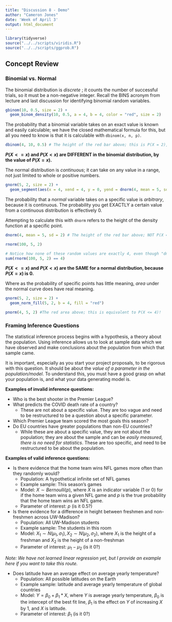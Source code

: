 ---
title: "Discussion 8 - Demo"
author: "Cameron Jones"
date: 'Week of April 3'
output: html_document
---

```{r, message = FALSE, warning = FALSE, echo = FALSE}
library(tidyverse)
source("../../scripts/viridis.R")
source("../../scripts/ggprob.R")
```

## Concept Review

### Binomial vs. Normal

The binomial distribution is *discrete* ; it counts the number of successful trials, so it must be a non-negative integer. Recall the BINS acronym from lecture and last discussion for identifying binomial random variables.

```{r}
gbinom(10, 0.5, size = 2) +
  geom_binom_density(10, 0.5, a = 4, b = 4, color = "red", size = 2)
```

The probability that a binomial variable takes on an exact value is known and easily calculable; we have the closed mathematical formula for this, but all you need to know is that it is calculable with `dbinom(x, n, p)`.

```{r}
dbinom(4, 10, 0.5) # The height of the red bar above; this is P(X = 2), where X ~ Binom(5, 0.6)
```

**$P(X <= x)$ and $P(X < x)$ are DIFFERENT in the binomial distribution, by the value of $P(X=x)$.**

The normal distribution is *continuous*; it can take on any value in a range, not just limited to whole or positive numbers.

```{r}
gnorm(5, 2, size = 2) +
  geom_segment(aes(x = 4, xend = 4, y = 0, yend = dnorm(4, mean = 5, sd = 2)), color = "red", size = 2)
```

The probability that a *normal* variable takes on a specific value is *arbitrary*, because it is continuous. The probability you get EXACTLY a certain value from a continuous distribution is effectively 0.

Attempting to calculate this with `dnorm` refers to the height of the density function at a specific point.

```{r}
dnorm(4, mean = 5, sd = 2) # The height of the red bar above; NOT P(X = 4)
```

```{r}
rnorm(100, 5, 2) 

# Notice how none of these random values are exactly 4, even though "dnorm tells us" around 18% of them should be
sum(rnorm(100, 5, 2) == 4)
```

**$P(X <= x)$ and $P(X < x)$ are the SAME for a normal distribution, because $P(X = x)$ is 0.**

Where as the probability of specific points has little meaning, *area* under the normal curve does have real meaning.

```{r}
gnorm(5, 2, size = 2) +
  geom_norm_fill(5, 2, b = 4, fill = "red")
```

```{r}
pnorm(4, 5, 2) #The red area above; this is equivalent to P(X <= 4)!
```

### Framing Inference Questions

The statistical inference process begins with a hypothesis, a theory about the population. Using inference allows us to look at sample data which we have observed and make conclusions about the population from which that sample came.

It is important, especially as you start your project proposals, to be rigorous with this question. It should be about the *value of a parameter in the population/model*. To understand this, you must have a good grasp on what your population is, and what your data generating model is. 

**Examples of invalid inference questions:**

-   Who is the best shooter in the Premier League?
-   What predicts the COVID death rate of a country?
    -   These are not about a specific value. They are too vague and need to be restructured to be a question about a specific parameter.
-   Which Premier League team scored the most goals this season?
-   Do EU countries have greater populations than non-EU countries?
    -   While these are about a specific value, they are not about the population; they are about the sample and can be *easily measured, there is no need for statistics*. These are too specific, and need to be restructured to be about the population.

**Examples of valid inference questions:**

-   Is there evidence that the home team wins NFL games more often than they randomly would?
    -   Population: A hypothetical infinite set of NFL games
    -   Example sample: This season's games
    -   Model: $X \sim Bernoulli(p)$, where $X$ is an indicator variable (1 or 0) for if the home team wins a given NFL game and $p$ is the true probability that the home team wins an NFL game.
    -   Parameter of interest: $p$ (is it 0.5?)
-   Is there evidence for a difference in height between freshmen and non-freshmen across UW-Madison?
    -   Population: All UW-Madison students
    -   Example sample: The students in this room
    -   Model: $X_1 \sim N(\mu_1, \sigma_1), X_2 \sim N(\mu_2, \sigma_2)$, where $X_1$ is the height of a freshman and $X_2$ is the height of a non-freshman
    -   Parameter of interest: $\mu_1 - \mu_2$ (is it 0?)

*Note: We have not learned linear regression yet, but I provide an example here if you want to take this route.*

-   Does latitude have an average effect on average yearly temperature?
    -   Population: All possible latitudes on the Earth
    -   Example sample: latitude and average yearly temperature of global countries
    -   Model: $Y = \beta_0 + \beta_1 * X$, where $Y$ is average yearly temperature, $\beta_0$ is the intercept of the best fit line, $\beta_1$ is the effect on $Y$ of increasing $X$ by 1, and $X$ is latitude.
    -   Parameter of interest: $\beta_1$ (is it 0?)
